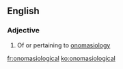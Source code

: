 ==English==

===Adjective===
{{en-adj}}

# Of or pertaining to [[onomasiology]]

[[fr:onomasiological]]
[[ko:onomasiological]]